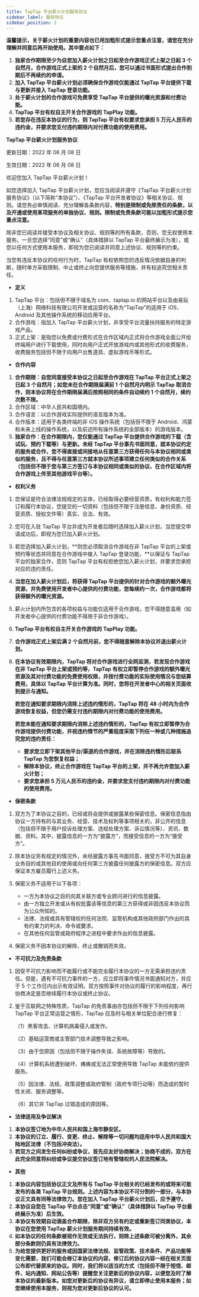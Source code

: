 ```yaml
---
title: TapTap 平台薪火计划服务协议
sidebar_label: 服务协议
sidebar_position: 2
---
```


**温馨提示，关于薪火计划的重要内容也已用加粗形式提示您重点注意，请您在充分理解并同意后再开始使用。其中要点如下：**

1. **独家合作期限至少为自您加入薪火计划之日起至合作游戏正式上架之日起 3 个自然月，合作游戏正式上架的 2 个自然月后，您可以通过书面形式提出合作到期后不再续约的申请。**
2. **加入 TapTap 平台薪火计划必须确保合作游戏仅能通过 TapTap 平台提供下载与更新并接入 TapTap 登录功能。**
3. **处于薪火计划的合作游戏可免费享受 TapTap 平台提供的曝光资源和付费功能。**
4. **TapTap 平台有权自主开关合作游戏的 TapPlay 功能。**
5. **若您存在违反本协议的行为，则 TapTap 平台有权要求您承担 5 万元人民币的违约金，并要求您支付违约期限内对付费功能的使用费用。**

**TapTap 平台薪火计划服务协议**

更新日期：2022 年 06 月 08 日

生效日期：2022 年 06 月 08 日

欢迎您加入 TapTap 平台薪火计划！

如您选择加入 TapTap 平台薪火计划，您应当阅读并遵守《TapTap 平台薪火计划服务协议》（以下简称“本协议”）、《TapTap 平台开发者协议》等相关协议、规则。请您务必审慎阅读、充分理解各条款内容，**特别是限制或免除责任的条款，以及开通或使用某项服务的单独协议、规则。限制或免责条款可能以加粗形式提示您重点注意。**

除非您已阅读并接受本协议及相关协议、规则等的所有条款，否则，您无权使用本服务。一旦您选择“同意”或“确认”（具体措辞以 TapTap 平台最终展示为准），或您以任何方式使用本服务，即视为您已阅读并同意上述协议、规则等的约束。

当您有违反本协议的任何行为时，TapTap 有权依照您的违反情况依据自身的判断，随时单方采取限制、中止或终止向您提供服务等措施，并有权追究您相关责任。

- **定义**

1. TapTap 平台：包括但不限于域名为 com、taptap.io 的网站平台以及由易玩（上海）网络科技有限公司开发或运营的名称为“TapTap”的适用于 iOS、Android 及其他操作系统的移动应用平台。
2. 合作游戏：指加入 TapTap 平台薪火计划，并享受平台流量扶持服务的特定游戏产品。
3. 正式上架：是指您以免费或付费形式在合作区域内正式将合作游戏全面公开给终端用户进行下载使用，同时向用户正式开放游戏内或其他形式的收费服务，收费服务包括但不限于向用户出售道具、虚拟游戏币等形式。

- **合作内容**

1. **合作期限：自您同意接受本协议之日起至合作游戏在 TapTap 平台正式上架之日起 3 个自然月；如您未在合作期限届满前 1 个自然月内明示 TapTap 取消合作，则本协议将在合作期限届满后按照相同的条件自动续约 1 个自然月，续约次数不限。**
2. 合作区域：中华人民共和国境内。
3. 合作语言：以合作游戏实际提供的语言版本为准。
4. 合作版本：适用于各类终端的非 iOS 操作系统（包括但不限于 Android、鸿蒙和未来上线的操作系统，以及前述所有操作系统的全部版本）的游戏版本。
5. **独家合作：在合作期限内，您仅能通过 TapTap 平台提供合作游戏的下载（含试玩、预约下载等）与更新。未经 TapTap 平台事先书面同意，就本协议约定的服务或合作，您不得直接或间接地从任意第三方获得任何与本协议相同或类似的服务，且不得与任意第三方就本协议所述事项建立任何类似的合作关系（包括但不限于您与第三方签订与本协议相同或类似的协议、在合作区域内将合作游戏上传至其他游戏平台等）。**

- **权利义务**

1. 您保证是符合法律法规规定的主体，已经取得必要经营资质，有权利和能力签订和履行本协议，您提交的一切资料（包括但不限于注册信息、身份资质、经营资质、授权文件等）真实、合法、有效。
2. 您可在入驻 TapTap 平台并成为开发者后随时选择加入薪火计划，当您提交申请成功后，即视为您已加入薪火计划。
3. 若您选择加入薪火计划，**则您必须取消合作游戏在非 TapTap 平台的上架或预约等状态并同意在合作游戏中接入 TapTap 登录功能，**以保证与 TapTap 平台的独家合作，否则 TapTap 平台有权拒绝您加入薪火计划，并要求您承担对应的违约责任。
4. **当您在加入薪火计划后，将获得 TapTap 平台提供的针对合作游戏的额外曝光资源，并免费使用开发者中心提供的付费功能，您每续约一次，合作游戏都将获得额外的曝光资源。**
5. 薪火计划内所包含的各项权益与功能仅适用于合作游戏，您不得随意滥用（如开发者中心提供的付费功能不得用于非合作游戏）。
6. **TapTap 平台有权自主开关合作游戏的 TapPlay 功能。**
7. **合作游戏正式上架后满 2 个自然月前，您不得随意解除本协议并退出薪火计划。**
8. **在本协议有效期限内，TapTap 将对合作游戏进行全网监测，若发现合作游戏在非 TapTap 平台上架或预约等，TapTap 有权立即暂停合作游戏的额外曝光资源及其对付费功能的免费使用权限，并按付费功能的实际使用情况与您结算费用，具体以 TapTap 平台计算为准。同时，您将在开发者中心的相关页面收到提示与通知。**

   **若您在通知要求期限内消除上述违约情形的，TapTap 将在 48 小时内为合作游戏恢复权益，但您仍需支付违约期限内对付费功能的使用费用。**

   **若您未能在通知要求期限内消除上述违约情形的，TapTap 有权立即暂停为合作游戏提供付费功能，并视违约情节的严重程度采取下列任一种或几种措施追究您的违约责任：**

   - **要求您立即下架其他平台/渠道的合作游戏，并在消除违约情形后联系 TapTap 为您恢复权益；**
   - **解除本协议，终止合作游戏在 TapTap 平台的上架，并不再允许您加入薪火计划；**
   - **要求您承担 5 万元人民币的违约金，并要求您支付违约期限内对付费功能的使用费用。**

- **保密条款**

1. 双方为了本协议之目的，已经或将会提供或披露某些保密信息。保密信息指由协议一方持有的与其业务、经营、技术及权利等事项相关的，非公开的信息（包括但不限于用户投诉处理方案、违规处理方案、诉讼情况等）、资讯、数据、资料。其中，披露信息的一方为“披露方”，而接受信息的一方为“接受方”。
2. 除本协议另有规定的情况外，未经披露方事先书面同意，接受方不可为其自身业务目的或其他目的使用或向任何第三方披露任何披露方的保密信息。双方应保证本方雇员履行上述义务。
3. 保密义务不适用于以下各项：

   - 一方为本协议之目的向其关联方或专业顾问进行的信息披露。
   - 由一方独立开发或从有权批露该等信息的第三方获得或非因违反本协议而为公众所知的。
   - 法律、法规或具有管辖权的任何法院、监管机构或其他政府部门作出的具有约束力的判决、命令或要求。
   - 在其他任何监管或政府程序之进程中要求作出的信息披露。

4. 保密义务不因本协议的解除、终止或撤销而失效。

- **不可抗力及免责条款**

1. 因受不可抗力影响而不能履行或不能完全履行本协议的一方无需承担违约责任。但是，遇有不可抗力事件的一方，应立即将事件情况书面通知对方，并应于 5 个工作日内出示有效证明。双方按照事件对协议的履行的影响程度，再行协商决定是否继续履行本协议或终止协议。
2. 鉴于互联网之特殊性质，TapTap 的免责事由亦包括但不限于下列任何影响 TapTap 平台正常运营之情形，TapTap 应及时与相关单位配合进行修复：

   （1）黑客攻击、计算机病毒侵入或发作。

   （2）基础运营商或主管部门技术调整导致之影响。

   （3）由于您原因（包括但不限于操作失误、系统故障等）导致的。

   （4）计算机系统遭到破坏、瘫痪或无法正常使用导致 TapTap 未能依约提供服务。

   （5）因法律、法规、政策调整或政府管制（政府专项行动等）而造成的暂时性关闭、服务调整等。

   （6）其它非 TapTap 过错造成的原因等。

- **法律适用及争议解决**

1. **本协议签订地为中华人民共和国上海市静安区。**
2. **本协议的订立、履行、变更、终止、解除等一切问题均适用中华人民共和国大陆地区法律（不包括冲突法）。**
3. **若双方之间发生任何纠纷或争议，首先应友好协商解决；协商不成的，双方在此完全同意将纠纷或争议提交协议签订地有管辖权的人民法院解决。**

- **其他**

1. **本协议内容包括协议正文及所有与 TapTap 平台相关的已经发布的或将来可能发布的各类 TapTap 平台规则。上述内容为本协议不可分割的一部分，与本协议正文具有同等法律效力。您在加入 TapTap 平台薪火计划后，应予遵守。**
2. **本协议自您在 TapTap 平台点击“同意”或“确认”（具体措辞以 TapTap 平台最终展示为准）后生效。**
3. **本协议有效期自动涵盖合作期限，除非双方另有约定或重新签订同类协议，本协议在您使用 TapTap 薪火计划服务期间持续有效。**
4. **如本协议的任何条款被视作无效或无法执行，则除上述条款可被分离外，其余部分条款则仍具有法律效力。**
5. **为给您提供更好的服务或因国家法律法规、监管政策、技术条件、产品功能等变化需要，我们可能会修订本协议的内容，修订后的协议内容一经在相关页面公布即代替原来的协议。同时，我们将以适当的方式（包括但不限于短信、邮件、站内通知、网站公告等）提醒您关注更新后的协议内容，以便您及时了解本协议的最新版本。如您对更新后的协议有异议，请立即停止使用本服务；如您继续使用本服务，则视为您对更新后协议的认可。**
